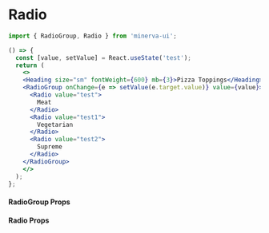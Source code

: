 
<Meta title="Elements|Radio" component={Radio} />

# Radio

```js
import { RadioGroup, Radio } from 'minerva-ui';
```

```jsx
() => {
  const [value, setValue] = React.useState('test');
  return (
    <>
    <Heading size="sm" fontWeight={600} mb={3}>Pizza Toppings</Heading>
    <RadioGroup onChange={e => setValue(e.target.value)} value={value}>
      <Radio value="test">
        Meat
      </Radio>
      <Radio value="test1">
        Vegetarian
      </Radio>
      <Radio value="test2">
        Supreme
      </Radio>
    </RadioGroup>
    </>
  );
};
```

#### RadioGroup Props
<Props of={RadioGroup} />

#### Radio Props
<Props of={Radio} />
